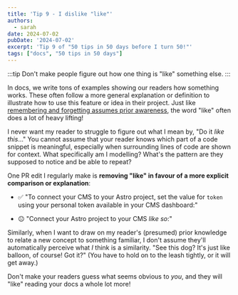 ```yaml
---
title: 'Tip 9 - I dislike "like"'
authors:
  - sarah
date: 2024-07-02
pubDate: '2024-07-02'
excerpt: 'Tip 9 of "50 tips in 50 days before I turn 50!"'
tags: ["docs", "50 tips in 50 days"]
---
```


:::tip
Don't make people figure out how one thing is "like" something else.
:::

In docs, we write tons of examples showing our readers how something works. These often follow a more general explanation or definition to illustrate how to use this feature or idea in their project. Just like [remembering and forgetting assumes prior awareness](/50-8-dont-forget), the word "like" often does a lot of heavy lifting! 

I never want my reader to struggle to figure out what I mean by, "Do it *like this*..." You cannot assume that your reader knows which part of a code snippet is meaningful, especially when surrounding lines of code are shown for context. What specifically am I modelling? What's the pattern are they supposed to notice and be able to repeat?

One PR edit I regularly make is **removing "like" in favour of a more explicit comparison or explanation**:

- ✅ "To connect your CMS to your Astro project, set the value for `token` using your personal token available in your CMS dashboard:"

- 😐 "Connect your Astro project to your CMS *like so*:"

Similarly, when I want to draw on my reader's (presumed) prior knowledge to relate a new concept to something familiar, I don't assume they'll automatically perceive what *I* think is a similarity. "See this dog? It's just like balloon, of course! Got it?" (You have to hold on to the leash tightly, or it will get away.)

Don't make your readers guess what seems obvious to *you*, and they will "like" reading your docs a whole lot more!


<LinkCard title="See the whole list of tips!" href="/blog/50-docs-tips-in-50-days" />
